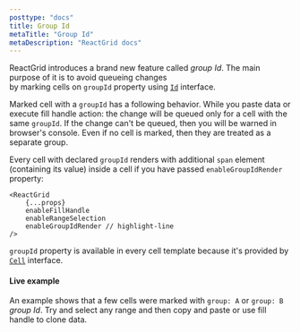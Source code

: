 ```yaml
---
posttype: "docs"
title: Group Id
metaTitle: "Group Id"
metaDescription: "ReactGrid docs"
---
```



ReactGrid introduces a brand new feature called *group Id*. The main purpose of it is to avoid queueing changes  
by marking cells on `groupId` property using [`Id`](/docs/3.1/7-api/1-types/4-id/) interface.

Marked cell with a `groupId` has a following behavior. While you paste data or execute fill handle action: the change will 
be queued only for a cell with the same `groupId`. If the change can't be queued, then you will be warned in browser's console.
Even if no cell is marked, then they are treated as a separate group.

Every cell with declared `groupId` renders with additional `span` element (containing its value) inside a cell if 
you have passed `enableGroupIdRender` property:

```tsx
<ReactGrid
    {...props}
    enableFillHandle
    enableRangeSelection
    enableGroupIdRender // highlight-line
/>
```

`groupId` property is available in every cell template because it's provided by [`Cell`](/docs/3.1/7-api/0-interfaces/4-cell/)
interface. 

#### Live example

An example shows that a few cells were marked with `group: A` or `group: B` *group Id*.
Try and select any range and then copy and paste or use fill handle to clone data. 

<GroupIdSample />
